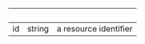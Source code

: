 | &nbsp; | &nbsp; | &nbsp;                |
| ------ | ------ | --------------------- |
| id     | string | a resource identifier |
